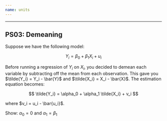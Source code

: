 ```yaml
---
name: units
---
```


---

## PS03: Demeaning

Suppose we have the following model:

$$
Y_i = \beta_0 + \beta_1 X_i + u_i
$$

Before running a regression of $Y_i$ on $X_i$, you decided to demean each variable by subtracting off the mean from each observation. This gave you $\tilde{Y_i} = Y_i - \bar{Y}$ and $\tilde{X_i} = X_i - \bar{X}$. The estimation equation becomes:

$$
\tilde{Y_i} = \alpha_0 + \alpha_1 \tilde{X_i} + v_i
$$

where $v_i = u_i - \bar{u_i}$.

[Show:]{.note} $\alpha_0 = 0$ and $\alpha_1 = \beta_1$
